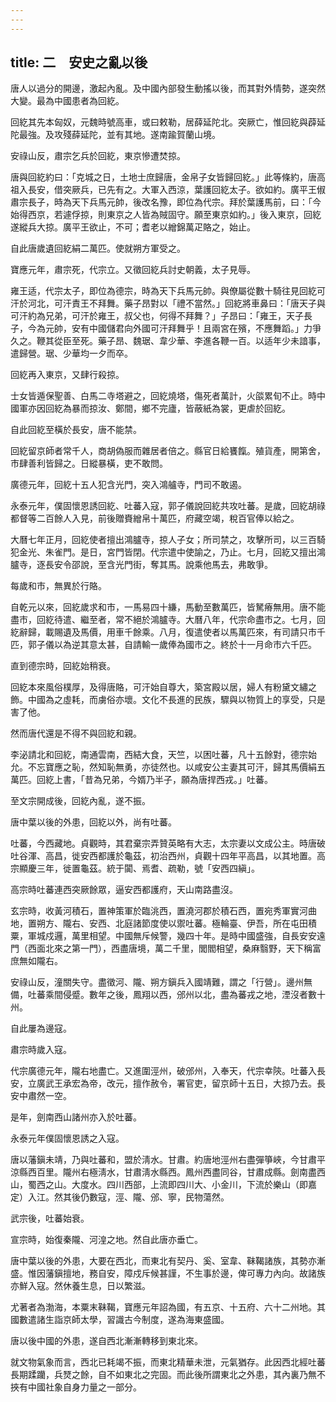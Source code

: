 ```yaml
---
---
---
```

title: 二　安史之亂以後
---




唐人以過分的開邊，激起內亂。及中國內部發生動搖以後，而其對外情勢，遂突然大變。最為中國患者為回紇。

回紇其先本匈奴，元魏時號高車，或曰敕勒，居薛延陀北。突厥亡，惟回紇與薜延陀最強。及攻殘薛延陀，並有其地。遂南踰賀蘭山境。

安祿山反，肅宗乞兵於回紇，東京慘遭焚掠。

唐與回紇約曰：「克城之日，土地士庶歸唐，金帛子女皆歸回紇。」此等條約，唐高祖入長安，借突厥兵，已先有之。大軍入西涼，葉護回紇太子。欲如約。廣平王俶肅宗長子，時為天下兵馬元帥，後改名豫，即位為代宗。拜於葉護馬前，曰：「今始得西京，若遽俘掠，則東京之人皆為賊固守。願至東京如約。」後入東京，回紇遂縱兵大掠。廣平王欲止，不可；耆老以繒錦萬疋賂之，始止。

自此唐歲遺回紇絹二萬匹。使就朔方軍受之。

寶應元年，肅宗死，代宗立。又徵回紇兵討史朝義，太子見辱。

雍王适，代宗太子，即位為德宗，時為天下兵馬元帥。與僚屬從數十騎往見回紇可汗於河北，可汗責王不拜舞。藥子昂對以「禮不當然。」回紇將車鼻曰：「唐天子與可汗約為兄弟，可汗於雍王，叔父也，何得不拜舞？」子昂曰：「雍王，天子長子，今為元帥，安有中國儲君向外國可汗拜舞乎！且兩宮在殯，不應舞蹈。」力爭久之。鞭其從臣至死。藥子昂、魏琚、韋少華、李進各鞭一百。以适年少未諳事，遣歸營。琚、少華均一夕而卒。

回紇再入東京，又肆行殺掠。

士女皆遁保聖善、白馬二寺塔避之，回紇燒塔，傷死者萬計，火燄累旬不止。時中國軍亦因回紇為暴而掠汝、鄭間，鄉不完廬，皆蔽紙為裳，更虐於回紇。

自此回紇至橫於長安，唐不能禁。

回紇留京師者常千人，商胡偽服而雜居者倍之。縣官日給饔餼。殖貨產，開第舍，市肆善利皆歸之。日縱暴橫，吏不敢問。

廣德元年，回紇十五人犯含光門，突入鴻艫寺，門司不敢遏。

永泰元年，僕固懷恩誘回紇、吐蕃入寇，郭子儀說回紇共攻吐蕃。是歲，回紇胡祿都督等二百餘人入見，前後贈賚繒帛十萬匹，府藏空竭，稅百官俸以給之。

大曆七年正月，回紇使者擅出鴻臚寺，掠人子女；所司禁之，攻擊所司，以三百騎犯金光、朱雀門。是日，宮門皆閉。代宗遣中使諭之，乃止。七月，回紇又擅出鴻臚寺，逐長安令邵說，至含光門街，奪其馬。說乘他馬去，弗敢爭。

每歲和市，無異於行賂。

自乾元以來，回紇歲求和市，一馬易四十縑，馬動至數萬匹，皆駑瘠無用。唐不能盡市，回紇待遣、繼至者，常不絕於鴻臚寺。大曆八年，代宗命盡市之。七月，回紇辭歸，載賜遺及馬價，用車千餘乘。八月，復遣使者以馬萬匹來，有司請只市千匹，郭子儀以為逆其意太甚，自請輸一歲俸為國市之。終於十一月命市六千匹。

直到德宗時，回紇始稍衰。

回紇本來風俗樸厚，及得唐賂，可汗始自尊大，築宮殿以居，婦人有粉黛文繡之飾。中國為之虛耗，而虜俗亦壞。文化不長進的民族，驟與以物質上的享受，只是害了他。

然而唐代還是不得不與回紇和親。

李泌請北和回紇，南通雲南，西結大食，天竺，以困吐蕃，凡十五餘對，德宗始允。不忘寶應之恥，然知恥無勇，亦徒然也。以咸安公主妻其可汗，歸其馬價絹五萬匹。回紇上書，「昔為兄弟，今婿乃半子，願為唐捍西戎。」吐蕃。

至文宗開成後，回紇內亂，遂不振。

唐中葉以後的外患，回紇以外，尚有吐蕃。

吐蕃，今西藏地。貞觀時，其君棄宗弄贊英略有大志，太宗妻以文成公主。時唐破吐谷渾、高昌，徙安西都護於龜茲，初治西州，貞觀十四年平高昌，以其地置。高宗顯慶三年，徙置龜茲。統于闐、焉耆、疏勒，號「安西四縝」。

高宗時吐蕃連西突厥餘眾，逼安西都護府，天山南路盡沒。

玄宗時，收黃河積石，置神策軍於臨洮西，置澆河郡於積石西，置宛秀軍實河曲地，置朔方、隴右、安西、北庭諸節度使以禦吐蕃。極輪臺、伊吾，所在屯田積粟，軍城戍邏，萬里相望。中國無斥候警，幾四十年。是時中國盛強，自長安安遠門（西面北來之第一門），西盡唐境，萬二千里，閭閻相望，桑麻翳野，天下稱富庶無如隴右。

安祿山反，潼關失守。盡徵河、隴、朔方鎭兵入國靖難，謂之「行營」。邊州無備，吐蕃乘間侵蹙。數年之後，鳳翔以西，邠州以北，盡為蕃戎之地，湮沒者數十州。

自此屢為邊寇。

肅宗時歲入寇。

代宗廣德元年，隴右地盡亡。又進圍涇州，破邠州，入奉天，代宗幸陝。吐蕃入長安，立廣武王承宏為帝，改元，擅作赦令，署官吏，留京師十五日，大掠乃去。長安中肅然一空。

是年，劍南西山諸州亦入於吐蕃。

永泰元年僕固懷恩誘之入寇。

唐以藩鎭未靖，乃與吐蕃和，盟於淸水。甘肅。約唐地涇州右盡彈箏峽，今甘肅平涼縣西百里。隴州右極淸水，甘肅淸水縣西。鳳州西盡同谷，甘肅成縣。劍南盡西山，蜀西之山。大度水。四川西部，上流即四川大、小金川，下流於樂山（即嘉定）入江。然其後仍數寇，涇、隴、邠、寧，民物蕩然。

武宗後，吐蕃始衰。

宣宗時，始復秦隴、河湟之地。然自此唐亦垂亡。

唐中葉以後的外患，大要在西北，而東北有契丹、奚、室韋、靺鞨諸族，其勢亦漸盛。惟因藩鎭擅地，務自安，障戍斥候甚謹，不生事於邊，俾可專力內向。故諸族亦鮮入寇。然休養生息，日以繁滋。

尤著者為渤海，本粟末靺鞨，寶應元年詔為國，有五京、十五府、六十二州地。其國數遣諸生詣京師太學，習識古今制度，遂為海東盛國。

唐以後中國的外患，遂自西北漸漸轉移到東北來。

就文物氣象而言，西北已耗竭不振，而東北精華未泄，元氣猶存。此因西北經吐蕃長期蹂躪，兵燹之餘，自不如東北之完固。而此後所謂東北之外患，其內裏乃無不挾有中國社象自身力量之一部分。